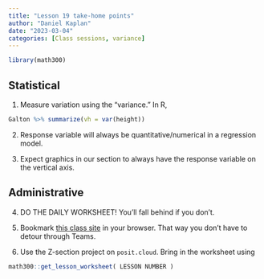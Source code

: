 ```yaml
---
title: "Lesson 19 take-home points"
author: "Daniel Kaplan"
date: "2023-03-04"
categories: [Class sessions, variance]
---
```


```r
library(math300)
```

## Statistical

1. Measure variation using the "variance." In R, 

```r
Galton %>% summarize(vh = var(height))
```

2. Response variable will always be quantitative/numerical in a regression model.

3. Expect graphics in our section to always have the response variable on the vertical axis.

## Administrative

4. DO THE DAILY WORKSHEET! You'll fall behind if you don't.

5. Bookmark [this class site](https://dtkaplan.github.io/Math-300Z/) in your browser. That way you don't have to detour through Teams.

6. Use the Z-section project on `posit.cloud`. Bring in the worksheet using

```r
math300::get_lesson_worksheet( LESSON NUMBER )
```
